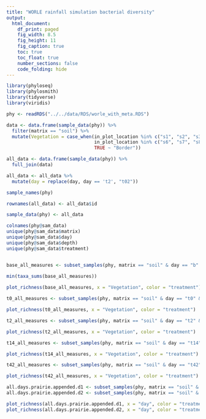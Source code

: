 ```yaml
---
title: "WORLE rainfall simulation bacterial diversity"
output:
  html_document:
    df_print: paged
    fig_width: 8.5
    fig_height: 11
    fig_caption: true
    toc: true
    toc_float: true
    number_sections: false
    code_folding: hide
---
```


```r
library(phyloseq)
library(phylosmith)
library(tidyverse)
library(viridis)
```

```r
phy <- readRDS("../../data/RDS/worle_with_meta.RDS")
```

```r
data <- data.frame(sample_data(phy)) %>%
  filter(matrix == "soil") %>%
  mutate(Vegetation = case_when(in_plot_location %in% c("s1", "s2", "s3", "s4") ~ "Crop",
                                in_plot_location %in% c("s6", "s7", "s8", "s9") ~ "Prairie",
                                TRUE ~ "Border"))

all_data <- data.frame(sample_data(phy)) %>%
  full_join(data)

all_data <- all_data %>%
  mutate(day = replace(day, day == 't2', "t02"))

sample_names(phy)

rownames(all_data) <- all_data$id

sample_data(phy) <- all_data
```

```r
colnames(phy@sam_data)
unique(phy@sam_data$matrix)
unique(phy@sam_data$day)
unique(phy@sam_data$depth)
unique(phy@sam_data$treatment)


base_all_measures <- subset_samples(phy, matrix == "soil" & day == "b" & depth == "d1") 

min(taxa_sums(base_all_measures))
 
plot_richness(base_all_measures, x = "Vegetation", color = "treatment")
```
```r
t0_all_measures <- subset_samples(phy, matrix == "soil" & day == "t0" & depth == "d1") 

plot_richness(t0_all_measures, x = "Vegetation", color = "treatment")
```
```r
t2_all_measures <- subset_samples(phy, matrix == "soil" & day == "t2" & depth == "d1") 

plot_richness(t2_all_measures, x = "Vegetation", color = "treatment")
```
```r
t14_all_measures <- subset_samples(phy, matrix == "soil" & day == "t14" & depth == "d1") 

plot_richness(t14_all_measures, x = "Vegetation", color = "treatment")
```
```r
t42_all_measures <- subset_samples(phy, matrix == "soil" & day == "t42" & depth == "d1") 

plot_richness(t42_all_measures, x = "Vegetation", color = "treatment")
```
```r
all.days.prairie.appended.d1 <- subset_samples(phy, matrix == "soil" & depth == "d1" & treatment %in% c("no_manure_strip", "manured_strip"))
all.days.prairie.appended.d2 <- subset_samples(phy, matrix == "soil" & depth == "d2" & treatment %in% c("no_manure_strip", "manured_strip"))

plot_richness(all.days.prairie.appended.d1, x = "day", color = "treatment", measures = c("Observed", "Shannon"))
plot_richness(all.days.prairie.appended.d2, x = "day", color = "treatment", measures = c("Observed", "Shannon"))
```

